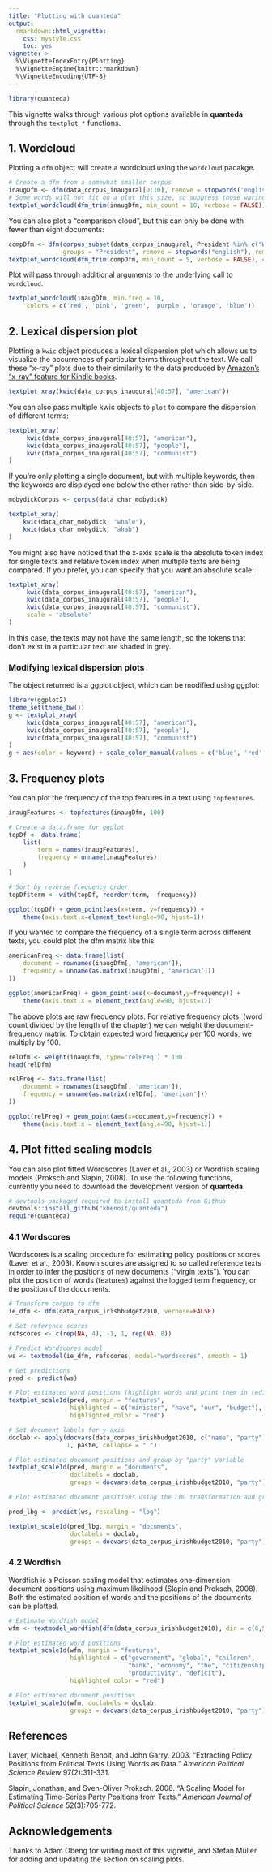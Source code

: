 ```yaml
---
title: "Plotting with quanteda"
output: 
  rmarkdown::html_vignette:
    css: mystyle.css
    toc: yes
vignette: >
  %\VignetteIndexEntry{Plotting}
  %\VignetteEngine{knitr::rmarkdown}
  %\VignetteEncoding{UTF-8}
---
```


```r
library(quanteda)
```

This vignette walks through various plot options available in **quanteda** through the `textplot_*` functions.

## 1. Wordcloud 

Plotting a `dfm` object will create a wordcloud using the `wordcloud` pacakge.

```r
# Create a dfm from a somewhat smaller corpus
inaugDfm <- dfm(data_corpus_inaugural[0:10], remove = stopwords('english'), remove_punct = TRUE)
# Some words will not fit on a plot this size, so suppress those warings
textplot_wordcloud(dfm_trim(inaugDfm, min_count = 10, verbose = FALSE))
```

You can also plot a "comparison cloud", but this can only be done with fewer than eight documents:

```r
compDfm <- dfm(corpus_subset(data_corpus_inaugural, President %in% c("Washington", "Jefferson", "Madison")),
               groups = "President", remove = stopwords("english"), remove_punct = TRUE)
textplot_wordcloud(dfm_trim(compDfm, min_count = 5, verbose = FALSE), comparison = TRUE)
```

Plot will pass through additional arguments to the underlying call to `wordcloud`.
```r
textplot_wordcloud(inaugDfm, min.freq = 10,
     colors = c('red', 'pink', 'green', 'purple', 'orange', 'blue'))
```

## 2. Lexical dispersion plot

Plotting a `kwic` object produces a lexical dispersion plot which allows us to visualize the occurrences of particular terms throughout the text.  We call these "x-ray" plots due to their similarity to the data produced by [Amazon's "x-ray" feature for Kindle books](https://en.wikipedia.org/wiki/X-Ray_(Amazon_Kindle)).

```r
textplot_xray(kwic(data_corpus_inaugural[40:57], "american"))
```

You can also pass multiple kwic objects to `plot` to compare the dispersion of different terms:
```r
textplot_xray(
     kwic(data_corpus_inaugural[40:57], "american"),
     kwic(data_corpus_inaugural[40:57], "people"),
     kwic(data_corpus_inaugural[40:57], "communist")
)
```

If you're only plotting a single document, but with multiple keywords, then the keywords are displayed one below the other rather than side-by-side.

```r
mobydickCorpus <- corpus(data_char_mobydick)

textplot_xray(
    kwic(data_char_mobydick, "whale"),
    kwic(data_char_mobydick, "ahab")
)
```

You might also have noticed that the x-axis scale is the absolute token index for single texts and relative token index when multiple texts are being compared. If you prefer, you can specify that you want an absolute scale:

```r
textplot_xray(
     kwic(data_corpus_inaugural[40:57], "american"),
     kwic(data_corpus_inaugural[40:57], "people"),
     kwic(data_corpus_inaugural[40:57], "communist"),
     scale = 'absolute'
)
```

In this case, the texts may not have the same length, so the tokens that don't exist in a particular text are shaded in grey.

### Modifying lexical dispersion plots

The object returned is a ggplot object, which can be modified using ggplot:

```r
library(ggplot2)
theme_set(theme_bw())
g <- textplot_xray(
     kwic(data_corpus_inaugural[40:57], "american"),
     kwic(data_corpus_inaugural[40:57], "people"),
     kwic(data_corpus_inaugural[40:57], "communist")
)
g + aes(color = keyword) + scale_color_manual(values = c('blue', 'red', 'green'))

```


## 3. Frequency plots


You can plot the frequency of the top features in a text using `topfeatures`.

```r
inaugFeatures <- topfeatures(inaugDfm, 100)

# Create a data.frame for ggplot
topDf <- data.frame(
    list(
        term = names(inaugFeatures),
        frequency = unname(inaugFeatures)
    )
)

# Sort by reverse frequency order
topDf$term <- with(topDf, reorder(term, -frequency))

ggplot(topDf) + geom_point(aes(x=term, y=frequency)) +
    theme(axis.text.x=element_text(angle=90, hjust=1))
```

If you wanted to compare the frequency of a single term across different texts, you could plot the dfm matrix like this:

```r

americanFreq <- data.frame(list(
    document = rownames(inaugDfm[, 'american']),
    frequency = unname(as.matrix(inaugDfm[, 'american']))
))

ggplot(americanFreq) + geom_point(aes(x=document,y=frequency)) +
    theme(axis.text.x = element_text(angle=90, hjust=1))

```

The above plots are raw frequency plots. For relative frequency plots, (word count divided by the length of the chapter) we can weight the document-frequency matrix. To obtain expected word frequency per 100 words, we multiply by 100. 

```r
relDfm <- weight(inaugDfm, type='relFreq') * 100
head(relDfm)

relFreq <- data.frame(list(
    document = rownames(inaugDfm[, 'american']),
    frequency = unname(as.matrix(relDfm[, 'american']))
))

ggplot(relFreq) + geom_point(aes(x=document,y=frequency)) +
    theme(axis.text.x = element_text(angle=90, hjust=1))
```

## 4. Plot fitted scaling models

You can also plot fitted Wordscores (Laver et al., 2003) or Wordfish scaling models (Proksch and Slapin, 2008). To use the following functions, currently you need to download the development version of **quanteda**.

```r
# devtools packaged required to install quanteda from Github 
devtools::install_github("kbenoit/quanteda") 
require(quanteda)
```

### 4.1 Wordscores

Wordscores is a scaling procedure for estimating policy positions or scores (Laver et al., 2003). Known scores are assigned to so called reference texts in order to infer the positions of new documents ("virgin texts"). You can plot the position of words (features) against the logged term frequency, or the position of the documents.

```r
# Transform corpus to dfm
ie_dfm <- dfm(data_corpus_irishbudget2010, verbose=FALSE)

# Set reference scores
refscores <- c(rep(NA, 4), -1, 1, rep(NA, 8))

# Predict Wordscores model
ws <- textmodel(ie_dfm, refscores, model="wordscores", smooth = 1)

# Get predictions
pred <- predict(ws)

# Plot estimated word positions (highlight words and print them in red)
textplot_scale1d(pred, margin = "features", 
                 highlighted = c("minister", "have", "our", "budget"), 
                 highlighted_color = "red")

# Set document labels for y-axis
doclab <- apply(docvars(data_corpus_irishbudget2010, c("name", "party")), 
                1, paste, collapse = " ")

# Plot estimated document positions and group by "party" variable
textplot_scale1d(pred, margin = "documents",
                 doclabels = doclab,
                 groups = docvars(data_corpus_irishbudget2010, "party"))

# Plot estimated document positions using the LBG transformation and group by "party" variable

pred_lbg <- predict(ws, rescaling = "lbg")

textplot_scale1d(pred_lbg, margin = "documents",
                 doclabels = doclab,
                 groups = docvars(data_corpus_irishbudget2010, "party"))
```

### 4.2 Wordfish

Wordfish is a Poisson scaling model that estimates one-dimension document positions using maximum likelihood (Slapin and Proksch, 2008). Both the estimated position of words and the positions of the documents can be plotted. 

```r
# Estimate Wordfish model
wfm <- textmodel_wordfish(dfm(data_corpus_irishbudget2010), dir = c(6,5))

# Plot estimated word positions
textplot_scale1d(wfm, margin = "features", 
                 highlighted = c("government", "global", "children", 
                                 "bank", "economy", "the", "citizenship",
                                 "productivity", "deficit"), 
                 highlighted_color = "red")

# Plot estimated document positions
textplot_scale1d(wfm, doclabels = doclab,
                 groups = docvars(data_corpus_irishbudget2010, "party"))
```

## References

Laver, Michael, Kenneth Benoit, and John Garry. 2003. "Extracting Policy Positions from Political Texts Using Words as Data." _American Political Science Review_ 97(2):311-331.

Slapin, Jonathan, and Sven-Oliver Proksch. 2008. "A Scaling Model for Estimating Time-Series Party Positions from Texts." _American Journal of Political Science_ 52(3):705-772.

## Acknowledgements

Thanks to Adam Obeng for writing most of this vignette, and Stefan Müller for adding and updating the section on scaling plots.